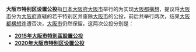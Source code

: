 '''大阪市特别区设置公投'''指[[日本|日本]][[大阪府|大阪府]][[大阪市|大阪市]]举行的为实现[[大阪都構想|大阪都構想]]，提议将[[大阪市|大阪市]]分为[[大阪府|大阪府]]直辖的若干特别区并废除[[大阪市|大阪市]]的公投，前后共举行两次，结果[[大阪都構想|大阪都構想]]连遭否决，[[大阪市|大阪市]]仍然保留。这两次公投分别是：

* '''[[2015年大阪市特別區設置公投|2015年大阪市特別區設置公投]]'''
* '''[[2020年大阪市特别区设置公投|2020年大阪市特别区设置公投]]'''

{{disambig|cat=八字以上消歧義}}